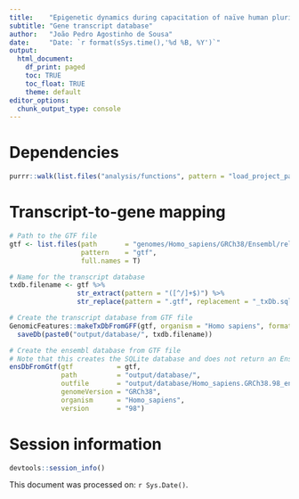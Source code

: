 ```yaml
---
title:    "Epigenetic dynamics during capacitation of naïve human pluripotent stem cells"
subtitle: "Gene transcript database"
author:   "João Pedro Agostinho de Sousa"
date:     "Date: `r format(sSys.time(),'%d %B, %Y')`"
output:
  html_document:
    df_print: paged
    toc: TRUE
    toc_float: TRUE
    theme: default
editor_options:
  chunk_output_type: console
---
```


# Dependencies
```r

purrr::walk(list.files("analysis/functions", pattern = "load_project_packages", full.names = T), source)

```

# Transcript-to-gene mapping
```r

# Path to the GTF file 
gtf <- list.files(path       = "genomes/Homo_sapiens/GRCh38/Ensembl/release-98",
                  pattern    = "gtf",
                  full.names = T)

# Name for the transcript database 
txdb.filename <- gtf %>%
                 str_extract(pattern = "([^/]+$)") %>%
                 str_replace(pattern = ".gtf", replacement = "_txDb.sqlite")

# Create the transcript database from GTF file
GenomicFeatures::makeTxDbFromGFF(gtf, organism = "Homo sapiens", format = "gtf") %>%
  saveDb(paste0("output/database/", txdb.filename))

# Create the ensembl database from GTF file
# Note that this creates the SQLite database and does not return an EnsDb.
ensDbFromGtf(gtf           = gtf,
             path          = "output/database/",
             outfile       = "output/database/Homo_sapiens.GRCh38.98_ensDb.sqlite",
             genomeVersion = "GRCh38",
             organism      = "Homo_sapiens",
             version       = "98")

```

# Session information
```r

devtools::session_info()

```

This document was processed on: `r Sys.Date()`.